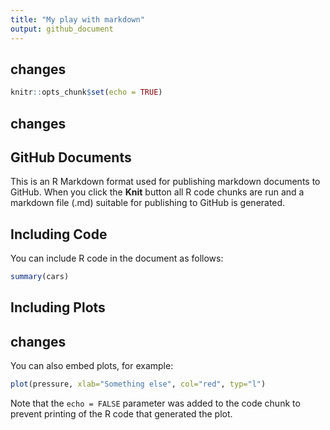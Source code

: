 ```yaml
---
title: "My play with markdown"
output: github_document
---
```

## changes
```r
knitr::opts_chunk$set(echo = TRUE)
```

## changes

## GitHub Documents

This is an R Markdown format used for publishing markdown documents to GitHub. When you click the **Knit** button all R code chunks are run and a markdown file (.md) suitable for publishing to GitHub is generated.

## Including Code

You can include R code in the document as follows:

```r
summary(cars)
```

## Including Plots

## changes
You can also embed plots, for example:

```r
plot(pressure, xlab="Something else", col="red", typ="l")
```

Note that the `echo = FALSE` parameter was added to the code chunk to prevent printing of the R code that generated the plot.
